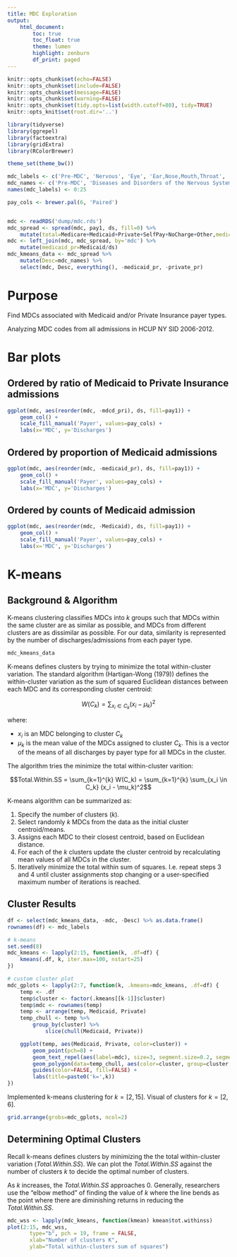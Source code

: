 ```yaml
---
title: MDC Exploration
output:
    html_document:
        toc: true
        toc_float: true
        theme: lumen
        highlight: zenburn
        df_print: paged
---
```


```r
knitr::opts_chunk$set(echo=FALSE)
knitr::opts_chunk$set(include=FALSE)
knitr::opts_chunk$set(message=FALSE)
knitr::opts_chunk$set(warning=FALSE)
knitr::opts_chunk$set(tidy.opts=list(width.cutoff=80), tidy=TRUE)
knitr::opts_knit$set(root.dir='..')
```

```r
library(tidyverse)
library(ggrepel)
library(factoextra)
library(gridExtra)
library(RColorBrewer)

theme_set(theme_bw())
```

```r
mdc_labels <- c('Pre-MDC', 'Nervous', 'Eye', 'Ear,Nose,Mouth,Throat', 'Respiratory', 'Circulatory', 'Digestive', 'Hepatobiliary & Pancreas', 'Musculoskeletal', 'Skin', 'Endocrine', 'Kidney/UT', 'Male Reprod.', 'Female Reprod.', 'Pregnancy', 'Newborn', 'Blood/Immunological', 'Myeloproliferative', 'Infections/Parasitic', 'Mental', 'Alcohol/Drug', 'Injuries/Poision', 'Burns', 'Health Status/Services', 'Trauma', 'HIV')
mdc_names <- c('Pre-MDC', 'Diseases and Disorders of the Nervous System', 'Diseases and Disorders of the Eye', 'Diseases and Disorders of the Ear, Nose, Mouth And Throat', 'Diseases and Disorders of the Respiratory System', 'Diseases and Disorders of the Circulatory System', 'Diseases and Disorders of the Digestive System', 'Diseases and Disorders of the Hepatobiliary System And Pancreas', 'Diseases and Disorders of the Musculoskeletal System And Connective Tissue', 'Diseases and Disorders of the Skin, Subcutaneous Tissue And Breast', 'Diseases and Disorders of the Endocrine, Nutritional And Metabolic System', 'Diseases and Disorders of the Kidney And Urinary Tract', 'Diseases and Disorders of the Male Reproductive System', 'Diseases and Disorders of the Female Reproductive System', 'Pregnancy, Childbirth And Puerperium', 'Newborn And Other Neonates (Perinatal Period)', 'Diseases and Disorders of the Blood and Blood Forming Organs and Immunological Disorders', 'Myeloproliferative DDs (Poorly Differentiated Neoplasms)', 'Infectious and Parasitic DDs (Systemic or unspecified sites)', 'Mental Diseases and Disorders', 'Alcohol/Drug Use or Induced Mental Disorders', 'Injuries, Poison And Toxic Effect of Drugs', 'Burns', 'Factors Influencing Health Status and Other Contacts with Health Services', 'Multiple Significant Trauma', 'Human Immunodeficiency Virus Infection')
names(mdc_labels) <- 0:25

pay_cols <- brewer.pal(6, 'Paired')


mdc <- readRDS('dump/mdc.rds')
mdc_spread <- spread(mdc, pay1, ds, fill=0) %>%
    mutate(total=Medicare+Medicaid+Private+SelfPay+NoCharge+Other,medicaid_pr=Medicaid/total, private_pr=Private/total, mdcd_pri=Medicaid/Private)
mdc <- left_join(mdc, mdc_spread, by='mdc') %>%
    mutate(medicaid_pr=Medicaid/ds)
mdc_kmeans_data <- mdc_spread %>%
    mutate(Desc=mdc_names) %>%
    select(mdc, Desc, everything(), -medicaid_pr, -private_pr)
```


# Purpose
Find MDCs associated with Medicaid and/or Private Insurance payer types.

Analyzing MDC codes from all admissions in HCUP NY SID 2006-2012.


# Bar plots {.tabset .tabset-fade}

## Ordered by ratio of Medicaid to Private Insurance admissions

```r
ggplot(mdc, aes(reorder(mdc, -mdcd_pri), ds, fill=pay1)) +
    geom_col() +
    scale_fill_manual('Payer', values=pay_cols) +
    labs(x='MDC', y='Discharges')
```

## Ordered by proportion of Medicaid admissions

```r
ggplot(mdc, aes(reorder(mdc, -medicaid_pr), ds, fill=pay1)) +
    geom_col() +
    scale_fill_manual('Payer', values=pay_cols) +
    labs(x='MDC', y='Discharges')
```

## Ordered by counts of Medicaid admission

```r
ggplot(mdc, aes(reorder(mdc, -Medicaid), ds, fill=pay1)) +
    geom_col() +
    scale_fill_manual('Payer', values=pay_cols) +
    labs(x='MDC', y='Discharges')
```


# K-means

## Background & Algorithm

K-means clustering classifies MDCs into _k_ groups such that MDCs within the same cluster are as similar as possible, and MDCs from different clusters are as dissimilar as possible.
For our data, similarity is represented by the number of discharges/admissions from each payer type.

```r
mdc_kmeans_data
```

K-means defines clusters by trying to minimize the total within-cluster variation. The standard algorithm (Hartigan-Wong (1979)) defines the within-cluster variation as the sum of squared Euclidean distances between each MDC and its corresponding cluster centroid:

$$W(C_k) = \sum_{x_i \in C_k} (x_i - \mu_k)^2$$

where:

* $x_i$ is an MDC belonging to cluster $C_k$
* $\mu_k$ is the mean value of the MDCs assigned to cluster $C_k$. This is a vector of the means of all discharges by payer type for all MDCs in the cluster.

The algorithm tries the minimize the total within-cluster varition:

$$Total.Within.SS = \sum_{k=1}^{k} W(C_k) = \sum_{k=1}^{k} \sum_{x_i \in C_k} (x_i - \mu_k)^2$$

K-means algorithm can be summarized as:

1. Specify the number of clusters (*k*).
2. Select randomly *k* MDCs from the data as the initial cluster centroid/means.
3. Assigns each MDC to their closest centroid, based on Euclidean distance.
4. For each of the *k* clusters update the cluster centroid by recalculating mean values of all MDCs in the cluster.
5. Iteratively minimize the total within sum of squares. I.e. repeat steps 3 and 4 until cluster assignments stop changing or a user-specified maximum number of iterations is reached.

## Cluster Results

```r
df <- select(mdc_kmeans_data, -mdc, -Desc) %>% as.data.frame()
rownames(df) <- mdc_labels

# k-means
set.seed(8)
mdc_kmeans <- lapply(2:15, function(k, .df=df) {
    kmeans(.df, k, iter.max=100, nstart=25)
})

# custom cluster plot
mdc_gplots <- lapply(2:7, function(k, .kmeans=mdc_kmeans, .df=df) {
    temp <- .df
    temp$cluster <- factor(.kmeans[[k-1]]$cluster)
    temp$mdc <- rownames(temp)
    temp <- arrange(temp, Medicaid, Private)
    temp_chull <- temp %>%
        group_by(cluster) %>%
            slice(chull(Medicaid, Private))

    ggplot(temp, aes(Medicaid, Private, color=cluster)) +
        geom_point(pch=8) +
        geom_text_repel(aes(label=mdc), size=3, segment.size=0.2, segment.alpha=0.4) +
        geom_polygon(data=temp_chull, aes(color=cluster, group=cluster, fill=cluster), alpha=0.3) +
        guides(color=FALSE, fill=FALSE) +
        labs(title=paste0('k=',k))
})
```

Implemented k-means clustering for $k=[2,15]$. Visual of clusters for $k=[2,6]$.

```r
grid.arrange(grobs=mdc_gplots, ncol=2)
```

## Determining Optimal Clusters

Recall k-means defines clusters by minimizing the the total within-cluster variation (*Total.Within.SS*). We can plot the *Total.Within.SS* against the number of clusters *k* to decide the optimal number of clusters.

As *k* increases, the *Total.Within.SS* approaches 0. Generally, researchers use the "elbow method" of finding the value of *k* where the line bends as the point where there are diminishing returns in reducing the *Total.Within.SS*.

```r
mdc_wss <- lapply(mdc_kmeans, function(kmean) kmean$tot.withinss)
plot(2:15, mdc_wss,
       type="b", pch = 19, frame = FALSE, 
       xlab="Number of clusters K",
       ylab="Total within-clusters sum of squares")
```
